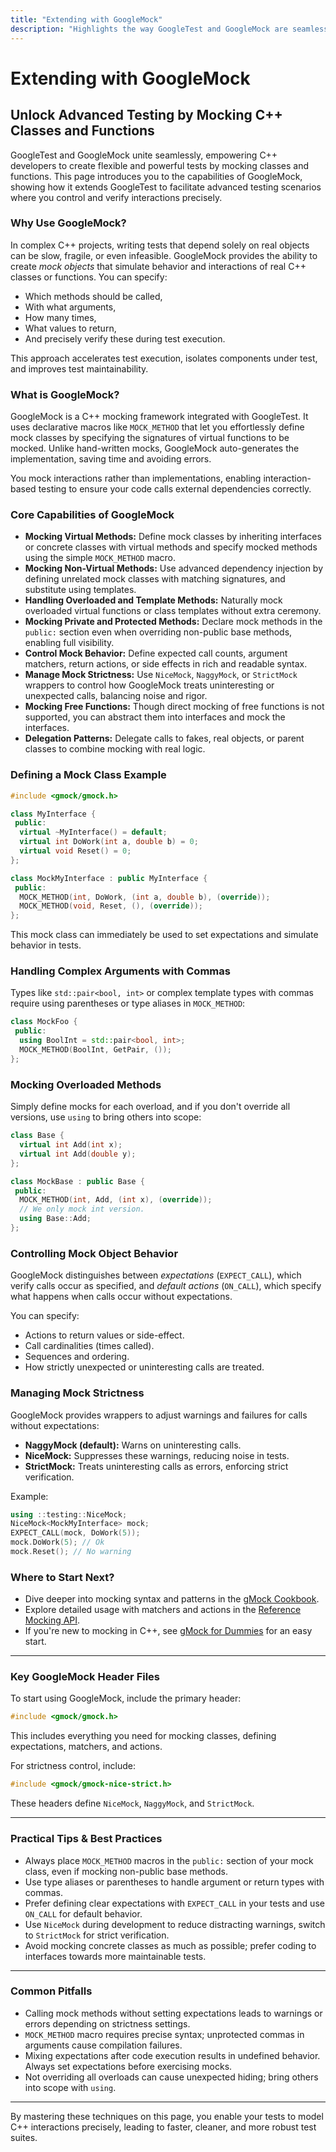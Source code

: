 ```yaml
---
title: "Extending with GoogleMock"
description: "Highlights the way GoogleTest and GoogleMock are seamlessly unified, letting users mock C++ classes and functions to facilitate advanced testing scenarios. Briefly orients the user to the capabilities of GoogleMock and links to key headers for deeper exploration."
---
```


# Extending with GoogleMock

## Unlock Advanced Testing by Mocking C++ Classes and Functions

GoogleTest and GoogleMock unite seamlessly, empowering C++ developers to create flexible and powerful tests by mocking classes and functions. This page introduces you to the capabilities of GoogleMock, showing how it extends GoogleTest to facilitate advanced testing scenarios where you control and verify interactions precisely.


### Why Use GoogleMock?

In complex C++ projects, writing tests that depend solely on real objects can be slow, fragile, or even infeasible. GoogleMock provides the ability to create *mock objects* that simulate behavior and interactions of real C++ classes or functions. You can specify:

- Which methods should be called,
- With what arguments,
- How many times,
- What values to return,
- And precisely verify these during test execution.

This approach accelerates test execution, isolates components under test, and improves test maintainability.

### What is GoogleMock?

GoogleMock is a C++ mocking framework integrated with GoogleTest. It uses declarative macros like `MOCK_METHOD` that let you effortlessly define mock classes by specifying the signatures of virtual functions to be mocked. Unlike hand-written mocks, GoogleMock auto-generates the implementation, saving time and avoiding errors.

You mock interactions rather than implementations, enabling interaction-based testing to ensure your code calls external dependencies correctly.

### Core Capabilities of GoogleMock

- **Mocking Virtual Methods:** Define mock classes by inheriting interfaces or concrete classes with virtual methods and specify mocked methods using the simple `MOCK_METHOD` macro.
- **Mocking Non-Virtual Methods:** Use advanced dependency injection by defining unrelated mock classes with matching signatures, and substitute using templates.
- **Handling Overloaded and Template Methods:** Naturally mock overloaded virtual functions or class templates without extra ceremony.
- **Mocking Private and Protected Methods:** Declare mock methods in the `public:` section even when overriding non-public base methods, enabling full visibility.
- **Control Mock Behavior:** Define expected call counts, argument matchers, return actions, or side effects in rich and readable syntax.
- **Manage Mock Strictness:** Use `NiceMock`, `NaggyMock`, or `StrictMock` wrappers to control how GoogleMock treats uninteresting or unexpected calls, balancing noise and rigor.
- **Mocking Free Functions:** Though direct mocking of free functions is not supported, you can abstract them into interfaces and mock the interfaces.
- **Delegation Patterns:** Delegate calls to fakes, real objects, or parent classes to combine mocking with real logic.

### Defining a Mock Class Example

```cpp
#include <gmock/gmock.h>

class MyInterface {
 public:
  virtual ~MyInterface() = default;
  virtual int DoWork(int a, double b) = 0;
  virtual void Reset() = 0;
};

class MockMyInterface : public MyInterface {
 public:
  MOCK_METHOD(int, DoWork, (int a, double b), (override));
  MOCK_METHOD(void, Reset, (), (override));
};
```

This mock class can immediately be used to set expectations and simulate behavior in tests.

### Handling Complex Arguments with Commas

Types like `std::pair<bool, int>` or complex template types with commas require using parentheses or type aliases in `MOCK_METHOD`:

```cpp
class MockFoo {
 public:
  using BoolInt = std::pair<bool, int>;
  MOCK_METHOD(BoolInt, GetPair, ());
};
```

### Mocking Overloaded Methods

Simply define mocks for each overload, and if you don't override all versions, use `using` to bring others into scope:

```cpp
class Base {
  virtual int Add(int x);
  virtual int Add(double y);
};

class MockBase : public Base {
 public:
  MOCK_METHOD(int, Add, (int x), (override));
  // We only mock int version.
  using Base::Add;
};
```

### Controlling Mock Object Behavior

GoogleMock distinguishes between *expectations* (`EXPECT_CALL`), which verify calls occur as specified, and *default actions* (`ON_CALL`), which specify what happens when calls occur without expectations.

You can specify:

- Actions to return values or side-effect.
- Call cardinalities (times called).
- Sequences and ordering.
- How strictly unexpected or uninteresting calls are treated.

### Managing Mock Strictness

GoogleMock provides wrappers to adjust warnings and failures for calls without expectations:

- **NaggyMock (default):** Warns on uninteresting calls.
- **NiceMock:** Suppresses these warnings, reducing noise in tests.
- **StrictMock:** Treats uninteresting calls as errors, enforcing strict verification.

Example:

```cpp
using ::testing::NiceMock;
NiceMock<MockMyInterface> mock;
EXPECT_CALL(mock, DoWork(5));
mock.DoWork(5); // Ok
mock.Reset(); // No warning
```

### Where to Start Next?

- Dive deeper into mocking syntax and patterns in the [gMock Cookbook](https://google.github.io/googletest/gmock_cook_book.html).
- Explore detailed usage with matchers and actions in the [Reference Mocking API](https://google.github.io/googletest/reference/mocking.html).
- If you're new to mocking in C++, see [gMock for Dummies](https://google.github.io/googletest/gmock_for_dummies.html) for an easy start.

---

### Key GoogleMock Header Files

To start using GoogleMock, include the primary header:

```cpp
#include <gmock/gmock.h>
```

This includes everything you need for mocking classes, defining expectations, matchers, and actions.

For strictness control, include:

```cpp
#include <gmock/gmock-nice-strict.h>
```

These headers define `NiceMock`, `NaggyMock`, and `StrictMock`.


---

### Practical Tips & Best Practices

- Always place `MOCK_METHOD` macros in the `public:` section of your mock class, even if mocking non-public base methods.
- Use type aliases or parentheses to handle argument or return types with commas.
- Prefer defining clear expectations with `EXPECT_CALL` in your tests and use `ON_CALL` for default behavior.
- Use `NiceMock` during development to reduce distracting warnings, switch to `StrictMock` for strict verification.
- Avoid mocking concrete classes as much as possible; prefer coding to interfaces towards more maintainable tests.

---

### Common Pitfalls

- Calling mock methods without setting expectations leads to warnings or errors depending on strictness settings.
- `MOCK_METHOD` macro requires precise syntax; unprotected commas in arguments cause compilation failures.
- Mixing expectations after code execution results in undefined behavior. Always set expectations before exercising mocks.
- Not overriding all overloads can cause unexpected hiding; bring others into scope with `using`.

---

By mastering these techniques on this page, you enable your tests to model C++ interactions precisely, leading to faster, cleaner, and more robust test suites.
